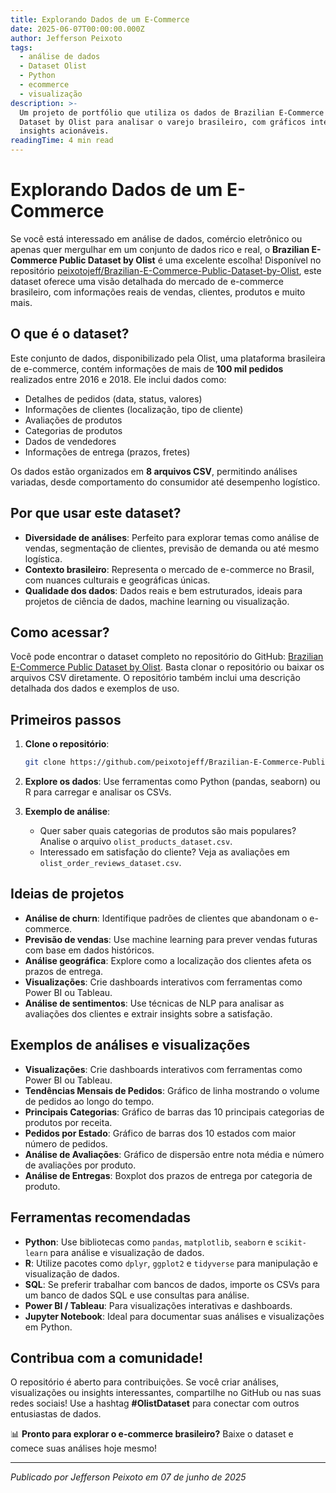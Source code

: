 ```yaml
---
title: Explorando Dados de um E-Commerce
date: 2025-06-07T00:00:00.000Z
author: Jefferson Peixoto
tags:
  - análise de dados
  - Dataset Olist
  - Python
  - ecommerce
  - visualização
description: >-
  Um projeto de portfólio que utiliza os dados de Brazilian E-Commerce Public
  Dataset by Olist para analisar o varejo brasileiro, com gráficos interativos e
  insights acionáveis.
readingTime: 4 min read
---
```




# Explorando Dados de um E-Commerce

Se você está interessado em análise de dados, comércio eletrônico ou apenas quer mergulhar em um conjunto de dados rico e real, o **Brazilian E-Commerce Public Dataset by Olist** é uma excelente escolha! Disponível no repositório [peixotojeff/Brazilian-E-Commerce-Public-Dataset-by-Olist](https://github.com/peixotojeff/Brazilian-E-Commerce-Public-Dataset-by-Olist), este dataset oferece uma visão detalhada do mercado de e-commerce brasileiro, com informações reais de vendas, clientes, produtos e muito mais.

## O que é o dataset?

Este conjunto de dados, disponibilizado pela Olist, uma plataforma brasileira de e-commerce, contém informações de mais de **100 mil pedidos** realizados entre 2016 e 2018. Ele inclui dados como:

- Detalhes de pedidos (data, status, valores)
- Informações de clientes (localização, tipo de cliente)
- Avaliações de produtos
- Categorias de produtos
- Dados de vendedores
- Informações de entrega (prazos, fretes)

Os dados estão organizados em **8 arquivos CSV**, permitindo análises variadas, desde comportamento do consumidor até desempenho logístico.

## Por que usar este dataset?

- **Diversidade de análises**: Perfeito para explorar temas como análise de vendas, segmentação de clientes, previsão de demanda ou até mesmo logística.
- **Contexto brasileiro**: Representa o mercado de e-commerce no Brasil, com nuances culturais e geográficas únicas.
- **Qualidade dos dados**: Dados reais e bem estruturados, ideais para projetos de ciência de dados, machine learning ou visualização.

## Como acessar?

Você pode encontrar o dataset completo no repositório do GitHub: [Brazilian E-Commerce Public Dataset by Olist](https://github.com/peixotojeff/Brazilian-E-Commerce-Public-Dataset-by-Olist). Basta clonar o repositório ou baixar os arquivos CSV diretamente. O repositório também inclui uma descrição detalhada dos dados e exemplos de uso.

## Primeiros passos

1. **Clone o repositório**:
   ```bash
   git clone https://github.com/peixotojeff/Brazilian-E-Commerce-Public-Dataset-by-Olist.git
   ```

2. **Explore os dados**: Use ferramentas como Python (pandas, seaborn) ou R para carregar e analisar os CSVs.

3. **Exemplo de análise**:
   - Quer saber quais categorias de produtos são mais populares? Analise o arquivo `olist_products_dataset.csv`.
   - Interessado em satisfação do cliente? Veja as avaliações em `olist_order_reviews_dataset.csv`.

## Ideias de projetos

- **Análise de churn**: Identifique padrões de clientes que abandonam o e-commerce.
- **Previsão de vendas**: Use machine learning para prever vendas futuras com base em dados históricos.
- **Análise geográfica**: Explore como a localização dos clientes afeta os prazos de entrega.
- **Visualizações**: Crie dashboards interativos com ferramentas como Power BI ou Tableau.
- **Análise de sentimentos**: Use técnicas de NLP para analisar as avaliações dos clientes e extrair insights sobre a satisfação.

## Exemplos de análises e visualizações
- **Visualizações**: Crie dashboards interativos com ferramentas como Power BI ou Tableau.
- **Tendências Mensais de Pedidos**: Gráfico de linha mostrando o volume de pedidos ao longo do tempo.
- **Principais Categorias**: Gráfico de barras das 10 principais categorias de produtos por receita.
- **Pedidos por Estado**: Gráfico de barras dos 10 estados com maior número de pedidos.
- **Análise de Avaliações**: Gráfico de dispersão entre nota média e número de avaliações por produto.
- **Análise de Entregas**: Boxplot dos prazos de entrega por categoria de produto.

## Ferramentas recomendadas
- **Python**: Use bibliotecas como `pandas`, `matplotlib`, `seaborn` e `scikit-learn` para análise e visualização de dados.
- **R**: Utilize pacotes como `dplyr`, `ggplot2` e `tidyverse` para manipulação e visualização de dados.
- **SQL**: Se preferir trabalhar com bancos de dados, importe os CSVs para um banco de dados SQL e use consultas para análise.
- **Power BI / Tableau**: Para visualizações interativas e dashboards.
- **Jupyter Notebook**: Ideal para documentar suas análises e visualizações em Python.

## Contribua com a comunidade!

O repositório é aberto para contribuições. Se você criar análises, visualizações ou insights interessantes, compartilhe no GitHub ou nas suas redes sociais! Use a hashtag **#OlistDataset** para conectar com outros entusiastas de dados.

📊 **Pronto para explorar o e-commerce brasileiro?** Baixe o dataset e comece suas análises hoje mesmo!

---
*Publicado por Jefferson Peixoto em 07 de junho de 2025*
```
